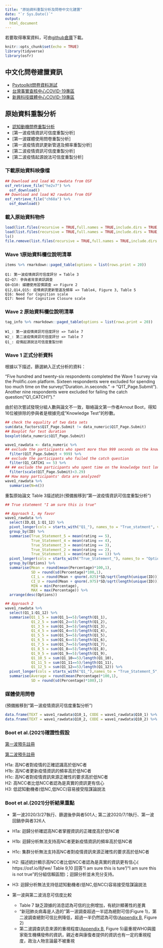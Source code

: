 ```yaml
---
title: "原始資料重製分析及問卷中文化建置"
date: "`r Sys.Date()`"
output: 
  html_document
---
```


若要取得專案資料，可由[github倉庫](https://github.com/SCgeeker/LAB_metaprojects/tree/main/Projects/202107_CM)下載。

```r
knitr::opts_chunk$set(echo = TRUE)
library(tidyverse)
library(osfr)
```

## 中文化問卷建置資訊

- [Psytoolkit問卷資料測試](Psytoolkit_data.html)
- [台灣事實查核中心COVID-19專區](https://tfc-taiwan.org.tw/topic/3826)
- [新興科技媒體中心COVID-19專區](https://tfc-taiwan.org.tw/topic/3826)

## 原始資料重製分析

- [認知動機問卷重製分析](Cognitive_Motivation.html)
- [第一波疫情資訊可信度重製分析]
- [第一波媒體使用問卷重製分析]
- [第一波疫情資訊更新管道及頻率重製分析]
- [第二波疫情資訊可信度重製分析]
- [第二波疫情起源說法可信度重製分析]

### 下載原始資料映像檔

```r
## Download and load W1 rawdata from OSF
osf_retrieve_file("he2v7") %>%
  osf_download()
## Download and load W2 rawdata from OSF
osf_retrieve_file("ch68a") %>%
  osf_download() 
```

### 載入原始資料物件

```r
load(list.files(recursive = TRUE,full.names = TRUE,include.dirs = TRUE,pattern = "*.Rdata")[1])
load(list.files(recursive = TRUE,full.names = TRUE,include.dirs = TRUE,pattern = "*.Rdata")[2])
ls()
file.remove(list.files(recursive = TRUE,full.names = TRUE,include.dirs = TRUE,pattern = "*.Rdata"))
```

### Wave 1原始資料欄位說明清單

```r
items %>% rmarkdown::paged_table(options = list(rows.print = 20))
```

```
Q1: 第一波疫情資訊可信度評分 = Table 3
Q2~Q7: 參與者背景資訊調查
Q8~Q10: 媒體使用習慣調查 => Figure 2
Q12,Q14,Q15: 疫情資訊更新管道及頻率 => Table4, Figure 3, Table 5
Q16: Need for Cognition scale
Q17: Need for Cognitive Closure scale
```

### Wave 2 原始資料欄位說明清單

```r
tag_info %>% rmarkdown::paged_table(options = list(rows.print = 20))
```

```
W1_: 第一波疫情資訊可信度評分 => Table 7
W2_: 第二波疫情資訊可信度評分 => Table 7
Q1_: 疫情起源說法可信度重製分析
```


### Wave 1 正式分析資料

根據以下描述，篩選納入正式分析的資料：

"Five hundred and twenty-six respondents completed the Wave 1 survey via the Prolific.com platform. Sixteen respondents were excluded for spending too much time on the survey("Duration..in.seconds." -> "Q1T_Page.Submit"). Another nine respondents were excluded for failing the catch question("Q1_CATCH1")."

由於初次嘗試發現分組人數與論文不一致，聯絡論文第一作者Arnout Boot，得知16位被排除的參與者是根據完成"Knowledge Test"的秒數。

```r
## check the equality of two data sets
sum(data_factors$Q1T_Page.Submit != data_numeric$Q1T_Page.Submit)
## Boxplot for test duration
boxplot(data_numeric$Q1T_Page.Submit)

wave1_rawdata <- data_numeric %>% 
## exclude the participants who spent more than 999 seconds on the knowledge test
  filter(Q1T_Page.Submit < 999) %>%
## exclude the participants who failed the catch question
  filter(Q1_CATCH1 == 5) %>%
## ## exclude the participants who spent time on the knowledge test longer than 3.29 standardized time
  filter(scale(Q1T_Page.Submit)<3.29)
## How many participants' data are analyzed?
wave1_rawdata %>%
  summarise(N=n())
```

重製原始論文 Table 3描述統計(預備搬移到“第一波疫情資訊可信度重製分析”)

```r
## True statement "I am sure this is true"

## Approach 1, my favor
wave1_rawdata %>%
  select(ID,Q1_1:Q1_12) %>%
  pivot_longer(cols = starts_with("Q1_"), names_to = "True_statment", values_to = "rating") %>%
  group_by(ID) %>%
  summarise(True_Statement_5 = mean(rating == 5),
            True_Statement_4 = mean(rating == 4),
            True_Statement_3 = mean(rating == 3),
            True_Statement_2 = mean(rating == 2),
            True_Statement_1 = mean(rating == 1)) %>%
  pivot_longer(cols = starts_with("True_Statement_"), names_to = "Options",values_to = "Percentage") %>%
  group_by(Options) %>%
  summarise(Mean = round(mean(Percentage)*100,1), 
            SD = round(sd(Percentage)*100,1),
            CI_L = round(Mean + qnorm(.025)*SD/sqrt(length(unique(ID))),1),
            CI_U = round(Mean + qnorm(.975)*SD/sqrt(length(unique(ID))),1),
            MIN = min(Percentage),
            MAX = max(Percentage)) %>%
  arrange(desc(Options))
```

```r
## Approach 2
wave1_rawdata %>%
  select(Q1_1:Q1_12) %>%
  summarise(Q1_1_5 = sum(Q1_1==5)/length(Q1_1),
            Q1_2_5 = sum(Q1_2==5)/length(Q1_2),
            Q1_3_5 = sum(Q1_3==5)/length(Q1_3),
            Q1_4_5 = sum(Q1_4==5)/length(Q1_4),
            Q1_5_5 = sum(Q1_5==5)/length(Q1_5),
            Q1_6_5 = sum(Q1_6==5)/length(Q1_6),
            Q1_7_5 = sum(Q1_7==5)/length(Q1_7),
            Q1_8_5 = sum(Q1_8==5)/length(Q1_8),
            Q1_9_5 = sum(Q1_9==5)/length(Q1_9),
            Q1_10_5 = sum(Q1_10==5)/length(Q1_10),
            Q1_11_5 = sum(Q1_11==5)/length(Q1_11),
            Q1_12_5 = sum(Q1_12==5)/length(Q1_12)) %>%
  pivot_longer(cols = starts_with("Q1_"),names_to = "True_Statement_5", values_to = "Percentage") %>%
  summarise(Average = round(mean(Percentage)*100,1), 
            SD = round(sd(Percentage)*100),1)
```



### 媒體使用問卷

(預備搬移到“第一波疫情資訊可信度重製分析”)

```r
data.frame(TEXT = wave1_rawdata$Q10_1, CODE = wave1_rawdata$Q10_1) %>% distinct() %>% arrange(CODE)
data.frame(TEXT = wave1_rawdata$Q10_2, CODE = wave1_rawdata$Q10_2) %>% distinct() %>% arrange(CODE)

```


### Boot et al.(2021)確證性假設

[第一波預先註冊](https://osf.io/rst9m/)

[第二波預先註冊](https://osf.io/mp2ua/)

H1a: 高NC者對疫情的正確認識高於低NC者  
H1b: 高NC者更新疫情資訊的頻率高於低NC者  
H1c: 高NC者對疫情資訊來源正確性的要求高於低NC者  
H2: 高NCC者比低NCC者認為是真實的資訊更有信心  
H3: 低認知動機者(低NC,低NCC)容易接受陰謀論說法


### Boot et al.(2021)分析結果重點

- 第一波2020/3/27執行、篩選後參與者501人; 第二波2020/7/1執行、第一波回鍋參與者326人

- H1a: 迴歸分析確認高NC者掌握資訊的正確度高於低NC者
- H1b: 迴歸分析無法支持高NC者更新疫情資訊的頻率高於低NC者
- H1c: 集群分析無法支持高NC者對疫情資訊來源正確性的要求高於低NC者
- H2: 描述統計顯示高NCC者比低NCC者認為是真實的資訊更有信心( https://osf.io/8jfwe/  Table 9,10 回答“I am sure this is ture"/"I am sure this is not true"的分組信賴區間)；迴歸分析並未充分支持。
- H3: 迴歸分析無法支持低認知動機者(低NC,低NCC)容易接受陰謀論說法

- 第一波與第二波消息可信度比較
    - Table 7 缺乏證據的消息認為可信的比例增加，有統計顯著性的差異
    - “新冠肺炎病毒是人造的”第一波調查超過一半認為絕對可信(Figure 1)，第二波調查絕對可信比例降低，超過一半仍然認為可信([Appendix B](https://osf.io/nr6bw/), Figure 2)
    - 第二波調查訊息來源的重視程度([Appendix B](https://osf.io/nr6bw/), Figure 5)最重視WHO與國家衛生機構發佈的資訊，親近者與康復者提供的資訊也有一定的重視程度，政治人物言論最不被重視
